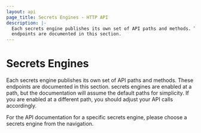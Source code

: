 ```yaml
---
layout: api
page_title: Secrets Engines - HTTP API
description: |-
  Each secrets engine publishes its own set of API paths and methods. These
  endpoints are documented in this section.
---
```


# Secrets Engines

Each secrets engine publishes its own set of API paths and methods. These
endpoints are documented in this section. secrets engines are enabled at a path,
but the documentation will assume the default paths for simplicity. If you are
enabled at a different path, you should adjust your API calls accordingly.

For the API documentation for a specific secrets engine, please choose a secrets
engine from the navigation.
